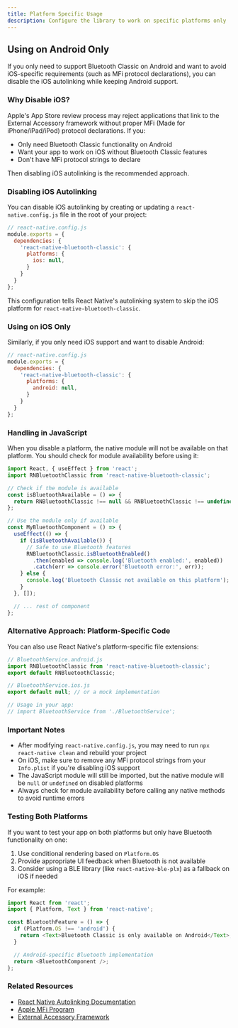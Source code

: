 ```yaml
---
title: Platform Specific Usage
description: Configure the library to work on specific platforms only
---
```


## Using on Android Only

If you only need to support Bluetooth Classic on Android and want to avoid iOS-specific requirements (such as MFi protocol declarations), you can disable the iOS autolinking while keeping Android support.

### Why Disable iOS?

Apple's App Store review process may reject applications that link to the External Accessory framework without proper MFi (Made for iPhone/iPad/iPod) protocol declarations. If you:

- Only need Bluetooth Classic functionality on Android
- Want your app to work on iOS without Bluetooth Classic features
- Don't have MFi protocol strings to declare

Then disabling iOS autolinking is the recommended approach.

### Disabling iOS Autolinking

You can disable iOS autolinking by creating or updating a `react-native.config.js` file in the root of your project:

```javascript
// react-native.config.js
module.exports = {
  dependencies: {
    'react-native-bluetooth-classic': {
      platforms: {
        ios: null,
      }
    }
  }
};
```

This configuration tells React Native's autolinking system to skip the iOS platform for `react-native-bluetooth-classic`.

### Using on iOS Only

Similarly, if you only need iOS support and want to disable Android:

```javascript
// react-native.config.js
module.exports = {
  dependencies: {
    'react-native-bluetooth-classic': {
      platforms: {
        android: null,
      }
    }
  }
};
```

### Handling in JavaScript

When you disable a platform, the native module will not be available on that platform. You should check for module availability before using it:

```javascript
import React, { useEffect } from 'react';
import RNBluetoothClassic from 'react-native-bluetooth-classic';

// Check if the module is available
const isBluetoothAvailable = () => {
  return RNBluetoothClassic !== null && RNBluetoothClassic !== undefined;
};

// Use the module only if available
const MyBluetoothComponent = () => {
  useEffect(() => {
    if (isBluetoothAvailable()) {
      // Safe to use Bluetooth features
      RNBluetoothClassic.isBluetoothEnabled()
        .then(enabled => console.log('Bluetooth enabled:', enabled))
        .catch(err => console.error('Bluetooth error:', err));
    } else {
      console.log('Bluetooth Classic not available on this platform');
    }
  }, []);

  // ... rest of component
};
```

### Alternative Approach: Platform-Specific Code

You can also use React Native's platform-specific file extensions:

```javascript
// BluetoothService.android.js
import RNBluetoothClassic from 'react-native-bluetooth-classic';
export default RNBluetoothClassic;

// BluetoothService.ios.js
export default null; // or a mock implementation

// Usage in your app:
// import BluetoothService from './BluetoothService';
```

### Important Notes

- After modifying `react-native.config.js`, you may need to run `npx react-native clean` and rebuild your project
- On iOS, make sure to remove any MFi protocol strings from your `Info.plist` if you're disabling iOS support
- The JavaScript module will still be imported, but the native module will be `null` or `undefined` on disabled platforms
- Always check for module availability before calling any native methods to avoid runtime errors

### Testing Both Platforms

If you want to test your app on both platforms but only have Bluetooth functionality on one:

1. Use conditional rendering based on `Platform.OS`
2. Provide appropriate UI feedback when Bluetooth is not available
3. Consider using a BLE library (like `react-native-ble-plx`) as a fallback on iOS if needed

For example:

```javascript
import React from 'react';
import { Platform, Text } from 'react-native';

const BluetoothFeature = () => {
  if (Platform.OS !== 'android') {
    return <Text>Bluetooth Classic is only available on Android</Text>;
  }

  // Android-specific Bluetooth implementation
  return <BluetoothComponent />;
};
```

### Related Resources

- [React Native Autolinking Documentation](https://github.com/react-native-community/cli/blob/master/docs/autolinking.md)
- [Apple MFi Program](https://en.wikipedia.org/wiki/MFi_Program)
- [External Accessory Framework](https://developer.apple.com/documentation/externalaccessory)
